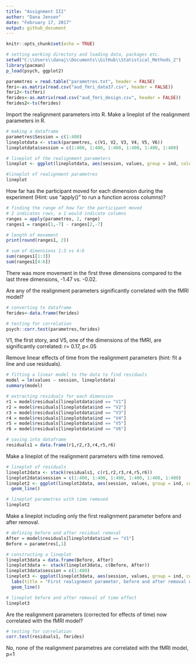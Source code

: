 ---
title: "Assignment III"
author: "Dana Jensen"
date: "February 17, 2017"
output: github_document
---

```{r setup, include=FALSE}
knitr::opts_chunk$set(echo = TRUE)
```

```{r}
# setting working directory and loading data, packages etc.
setwd("C:\\Users\\danaj\\Documents\\GitHub\\Statistical_Methods_2")
library(pacman)
p_load(psych, ggplot2)

parametres = read.table("parametres.txt", header = FALSE)
fmri<-as.matrix(read.csv("aud_fmri_data37.csv", header = FALSE))
fmri2<-ts(fmri)
fmrides<-as.matrix(read.csv("aud_fmri_design.csv", header = FALSE))
fmrides2<-ts(fmrides)
```

Import the realignment parameters into R. Make a lineplot of the realignment parameters in R.
```{r}

# making a dataframe
parametres$Session = c(1:400)
lineplotdata <- stack(parametres, c(V1, V2, V3, V4, V5, V6)) 
lineplotdata$session = c(1:400, 1:400, 1:400, 1:400, 1:400, 1:400)

# lineplot of the realignment parameters
lineplot <- ggplot(lineplotdata, aes(session, values, group = ind, colour = ind)) + geom_line()

#lineplot of realignment parametres
lineplot

```

How far has the participant moved for each dimension during the experiment (Hint: use "apply()" to run a function across columns)?
```{r}

# finding the range of how far the participant moved
# 2 indicates rows, a 1 would indicate columns
ranges = apply(parametres, 2, range)
ranges1 = ranges[1,-7] - ranges[2,-7]

# length of movement
print(round(ranges1, 2))

# sum of dimensions 1:3 vs 4:6
sum(ranges1[1:3])
sum(ranges1[4:6])

```
There was more movement in the first three dimensions compared to the last three dimensions, -1.47 vs. -0.02.

Are any of the realignment parameters significantly correlated with the fMRI model?
```{r}

# converting to dataframe
fmrides<-data.frame(fmrides)

# testing for correlation
psych::corr.test(parametres,fmrides)

```
V1, the first story, and V5, one of the dimensions of the fMRI, are significantly correlated: r= 0.17, p<.05


Remove linear effects of time from the realignment parameters (hint: fit a line and use residuals).
```{r}

# fitting a linear model to the data to find residuals
model = lm(values ~ session, lineplotdata)
summary(model)

# extracting residuals for each dimension
r1 = model$residuals[lineplotdata$ind == "V1"]
r2 = model$residuals[lineplotdata$ind == "V2"]
r3 = model$residuals[lineplotdata$ind == "V3"]
r4 = model$residuals[lineplotdata$ind == "V4"]
r5 = model$residuals[lineplotdata$ind == "V5"]
r6 = model$residuals[lineplotdata$ind == "V6"]

# saving into dataframe
residuals1 = data.frame(r1,r2,r3,r4,r5,r6)

```


Make a lineplot of the realignment parameters with time removed.
```{r}

# lineplot of residuals
lineplot2data <- stack(residuals1, c(r1,r2,r3,r4,r5,r6))
lineplot2data$session = c(1:400, 1:400, 1:400, 1:400, 1:400, 1:400)
lineplot2 <- ggplot(lineplot2data, aes(session, values, group = ind, colour = ind)) +
  geom_line()

# lineplot parametres with time removed
lineplot2

```

Make a lineplot including only the first realignment parameter before and after removal.
```{r}

# defining before and after residual removal
After = model$residuals[lineplotdata$ind == "V1"]
Before = parametres[,1]

# constructing a lineplot
lineplot3data = data.frame(Before, After)
lineplot3data <- stack(lineplot3data, c(Before, After))
lineplot3data$session = c(1:400)
lineplot3 <- ggplot(lineplot3data, aes(session, values, group = ind, colour = ind)) +
  labs(title = "First realignment parameter, before and after removal of the effect of time", x= "Time", y = "Value", colour = "") + 
  geom_line()

# lineplot before and after removal of time effect
lineplot3

```

Are the realignment parameters (corrected for effects of time) now correlated with the fMRI model?
```{r}

# testing for correlation
corr.test(residuals1, fmrides)

```
No, none of the realignment parametres are correlated with the fMRI model, p=1
